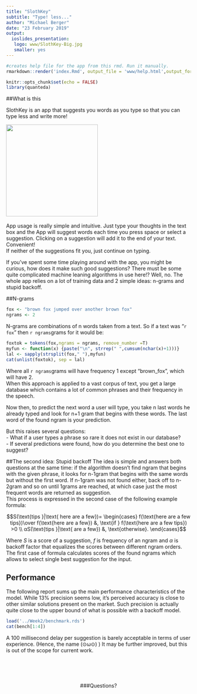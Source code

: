 ```yaml
---
title: "SlothKey"
subtitle: "Type! less..."
author: "Michael Berger"
date: "23 February 2019"
output:
  ioslides_presentation:
   logo: www/SlothKey-Big.jpg
   smaller: yes
---
```


```r
#creates help file for the app from this rmd. Run it manually.
rmarkdown::render('index.Rmd', output_file = 'www/help.html',output_format = "html_document", output_options = " smaller: no")
```



```r
knitr::opts_chunk$set(echo = FALSE)
library(quanteda)
```


##What is this

SlothKey is an app that suggests you words as you type so that you can type less and write more!  
<div class="columns-2">
  ![](www/SlothKey_Screenshot.png){width=250px}
  <br>
  <br>
App usage is really simple and intuitive. Just type your thoughts in the text box and the App will suggest words each time you press space or select a suggestion. Clicking on a suggestion will add it to the end of your text. Convenient!  
If neither of the suggestions fit you, just continue on typing.
</div>


If you've spent some time playing around with the app, you might be curious, how does it make such good suggestions?
There must be some quite complicated machine leaning algorithms in use here!? 
Well, no. The whole app relies on a lot of training data and 2 simple ideas: n-grams and stupid backoff.

##N-grams

```r
fox <- "brown fox jumped over another brown fox"
ngrams <- 2
```

<div class="columns-2">
N-grams are combinations of n words taken from a text.
So if a text was "`r fox`"  then `r ngrams`grams for it would be:  

```r
foxtok = tokens(fox,ngrams = ngrams, remove_number =T)
myfun <- function(x) {paste("\n", strrep(" ",cumsum(nchar(x)+1)))}
lal <- sapply(strsplit(fox," "),myfun)
cat(unlist(foxtok), sep = lal)
```
Where all `r ngrams`grams will have frequency 1 except "brown_fox", which will have 2.  
When this approach is applied to a vast corpus of text, you get a large database which contains a lot of common phrases and their frequency in the speech.  

Now then, to predict the next word a user will type, you take n last words he already typed and look for n+1 gram that begins with these words. The last word of the found ngram is your prediction.

But this raises several questions:  
  - What if a user types a phrase so rare it does not exist in our database?  
  - If several predictions were found, how do you determine the best one to suggest?  
</div>  

##The second idea: Stupid backoff 
The idea is simple and answers both questions at the same time: if the algorithm doesn't find ngram that begins with the given phrase, it looks for n-1gram that begins with the same words but without the first word. If n-1gram was not found either, back off to n-2gram and so on until 1grams are reached, at which case just the most frequent words are returned as suggestion.  
This process is expressed in the second case of the following example formula:

$$S(\text{tips }|\text{ here are a few})= \begin{cases}
  f(\text{here are a few tips})\over f(\text{here are a few}) &, \text{if } f(\text{here are a few tips}) >0 \\
  αS(\text{tips }|\text{ are a few}) &, \text{otherwise}.
\end{cases}$$

Where $S$ is a score of a suggestion, $f$ is frequency of an ngram and $α$ is backoff factor that equalizes the scores between different ngram orders.  
The first case of formula calculates scores of the found ngrams which allows to select single best suggestion for the input.


## Performance
The following report sums up the main performance characteristics of the model. 
While 13% precision seems low, it's perceived accuracy is close to other similar solutions present on the market.
Such precision is actually quite close to the upper bound of what is possible with a backoff model.  

```r
load('../Week2/benchmark.rds')
cat(bench[1:4])
```

A 100 millisecond delay per suggestion is barely acceptable in terms of user experience. (Hence, the name (⊙ω⊙) )
It may be further improved, but this is out of the scope for current work.


<br>
<br>
<br>

<center>
###Questions?
</center>

<!-- ##trash -->

<!-- $$S(\text{things }|\text{ here are a few})= \begin{cases} -->
<!--   f(\text{here are a few things})\over f(\text{here are a few}) &, \text{if } \text{"here are a few things"} \text{ found} \\ -->
<!--   αS(\text{things }|\text{ are a few}) &, \text{otherwise}. -->
<!-- \end{cases}$$ -->

<!-- Now, for every 3 last words of the user input you look up in the database n-grams which match the input. -->
<!-- and present their last word as a suggestion.   -->


<!-- now then, to predict the next word a user will type next, you look up in your language model narams that beginsimilarly to the user input andsuggest   what he already typed and  -->

<!-- which means that we estimate the score of each found suggestion based on frequency -->
<!-- which means that we back off from longer to shorter ngrams as we search for an ngram that starts with the given input. -->
<!-- So in our example input text 2 suggestions were found: things and tips.   -->
<!-- This formula defines a recursive pattern where if  -->








